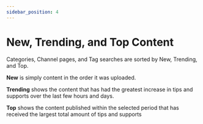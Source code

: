 ---
sidebar_position: 4
---

# New, Trending, and Top Content

Categories, Channel pages, and Tag searches are sorted by New, Trending, and Top.

**New** is simply content in the order it was uploaded.

**Trending** shows the content that has had the greatest increase in tips and supports over the last few hours and days.

**Top** shows the content published within the selected period that has received the largest total amount of tips and supports